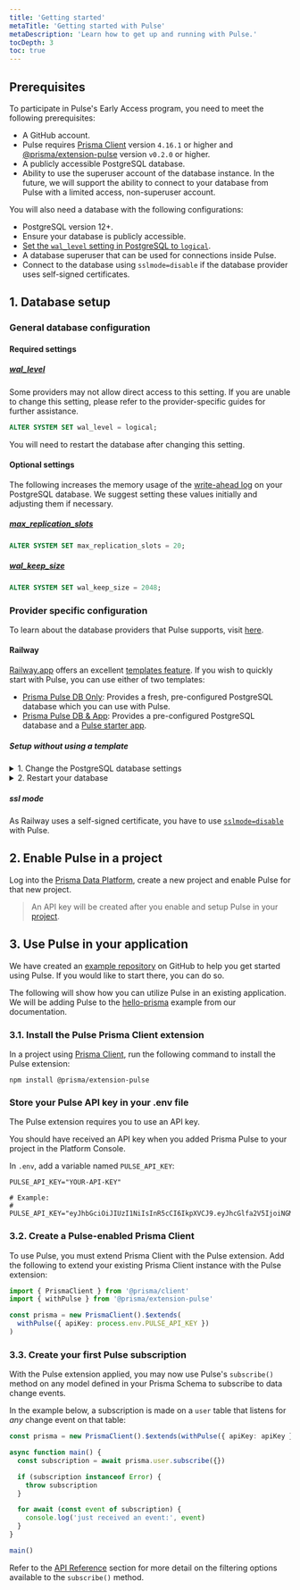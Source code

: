 ```yaml
---
title: 'Getting started'
metaTitle: 'Getting started with Pulse'
metaDescription: 'Learn how to get up and running with Pulse.'
tocDepth: 3
toc: true
---
```


<TopBlock></TopBlock>

## Prerequisites

To participate in Pulse's Early Access program, you need to meet the following prerequisites:

- A GitHub account.
- Pulse requires [Prisma Client](/orm/prisma-client) version `4.16.1` or higher and [@prisma/extension-pulse](https://www.npmjs.com/package/@prisma/extension-pulse) version `v0.2.0` or higher.
- A publicly accessible PostgreSQL database.
- Ability to use the superuser account of the database instance. In the future, we will support the ability to connect to your database from Pulse with a limited access, non-superuser account.

You will also need a database with the following configurations:

- PostgreSQL version 12+.
- Ensure your database is publicly accessible.
- [Set the `wal_level` setting in PostgreSQL to `logical`](/pulse/getting-started#wal_level).
- A database superuser that can be used for connections inside Pulse.
- Connect to the database using `sslmode=disable` if the database provider uses self-signed certificates.

## 1. Database setup

### General database configuration

#### Required settings

##### <inlinecode>[wal_level](https://www.postgresql.org/docs/current/runtime-config-wal.html)</inlinecode>

Some providers may not allow direct access to this setting. If you are unable to change this setting, please refer to the provider-specific guides for further assistance.

```sql
ALTER SYSTEM SET wal_level = logical;
```

You will need to restart the database after changing this setting.

#### Optional settings

The following increases the memory usage of the [write-ahead log](https://www.postgresql.org/docs/current/wal-intro.html) on your PostgreSQL database. We suggest setting these values initially and adjusting them if necessary.

##### <inlinecode>[max_replication_slots](https://www.postgresql.org/docs/current/runtime-config-replication.html)</inlinecode>

```sql
ALTER SYSTEM SET max_replication_slots = 20;
```

##### <inlinecode>[wal_keep_size](https://www.postgresql.org/docs/current/runtime-config-replication.html)</inlinecode>

```sql
ALTER SYSTEM SET wal_keep_size = 2048;
```

### Provider specific configuration

To learn about the database providers that Pulse supports, visit [here](/pulse/faq#what-database-providers-are-supported-with-pulse).

#### Railway

[Railway.app](https://railway.app) offers an excellent [templates feature](https://railway.app/templates). If you wish to quickly start with Pulse, you can use either of two templates:

- [Prisma Pulse DB Only](https://railway.app/template/pulse-pg): Provides a fresh, pre-configured PostgreSQL database which you can use with Pulse.
- [Prisma Pulse DB & App](https://railway.app/template/pulse-starter): Provides a pre-configured PostgreSQL database and a [Pulse starter app](https://github.com/prisma/pulse-starter).

##### Setup without using a template

<details><summary>1. Change the PostgreSQL database settings</summary>

You can run these queries in the Railway Database **Query** tab, using the [railway cli](https://docs.railway.app/databases/postgresql), or any other way you might run queries on your database.

1. Drop the Timescale extension:

```sql
DROP EXTENSION timescaledb;
```

2. Set the <inlinecode>[wal_level](https://www.postgresql.org/docs/current/runtime-config-wal.html)</inlinecode> to `logical`:

```sql
ALTER SYSTEM SET wal_level = logical;
```

3. Set the <inlinecode>[max_replication_slots](https://www.postgresql.org/docs/current/runtime-config-replication.html)</inlinecode> to `20`:

```sql
ALTER SYSTEM SET max_replication_slots = 20;
```

4. Set the <inlinecode>[wal_keep_size](https://www.postgresql.org/docs/current/runtime-config-replication.html)</inlinecode> to `2048`:

```sql
ALTER SYSTEM SET wal_keep_size = 2048;
```

5. Reload the PostgreSQL configuration:

```sql
SELECT pg_reload_conf();
```

</details>
<details>
<summary>2. Restart your database</summary>

1. Click on your database.

2. Navigate to the **Settings** tab.

3. Scroll down and click the **Restart Database** button.

</details>

##### ssl mode

As Railway uses a self-signed certificate, you have to use [`sslmode=disable`](/orm/overview/databases/postgresql#configuring-an-ssl-connection) with Pulse.

## 2. Enable Pulse in a project

Log into the [Prisma Data Platform](https://console.prisma.io/login), create a new project and enable Pulse for that new project.

> An API key will be created after you enable and setup Pulse in your [project](/platform/concepts/projects).

## 3. Use Pulse in your application

<Admonition type="info">

We have created an [example repository](https://github.com/prisma/pulse-starter) on GitHub to help you get started using Pulse. If you would like to start there, you can do so.

</Admonition>

The following will show how you can utilize Pulse in an existing application. We will be adding Pulse to the [hello-prisma](/getting-started/setup-prisma/start-from-scratch/relational-databases-typescript-postgresql) example from our documentation.

### 3.1. Install the Pulse Prisma Client extension

In a project using [Prisma Client](/orm/prisma-client), run the following command to install the Pulse extension:

```terminal
npm install @prisma/extension-pulse
```

### Store your Pulse API key in your .env file

The Pulse extension requires you to use an API key.

<Admonition type="info">

You should have received an API key when you added Prisma Pulse to your project in the Platform Console.

</Admonition>

In `.env`, add a variable named `PULSE_API_KEY`:

```env file=.env
PULSE_API_KEY="YOUR-API-KEY"

# Example:
# PULSE_API_KEY="eyJhbGciOiJIUzI1NiIsInR5cCI6IkpXVCJ9.eyJhcGlfa2V5IjoiNGMxNzM0MGItMmFhYy00MGMxLWE1ZDctNzYyNmRjNjg3NjM4IiwidGVuYW50X2lkIjoiY2VhZjE0NThkZGUyYzJmNTU0ZmNkNTI2MmFmOWY1ODljMWJiZmRhNDU0N2UxMjM1ODk3MGQ2MGI1ZjRlNTU0OCIsImludGVybmFsX3NlY3JldCI6ImM1ZTcxYjJhLTE0NzdawdwDliZS1hM2IzLTczODFkNDM5ZmEwZSJ9.wCUlghC_suFBr2vnk0q_5I8iRNRDyEQo0W9rnhf6mCw"
```

### 3.2. Create a Pulse-enabled Prisma Client

To use Pulse, you must extend Prisma Client with the Pulse extension.
Add the following to extend your existing Prisma Client instance with the Pulse extension:

```ts
import { PrismaClient } from '@prisma/client'
import { withPulse } from '@prisma/extension-pulse'

const prisma = new PrismaClient().$extends(
  withPulse({ apiKey: process.env.PULSE_API_KEY })
)
```

### 3.3. Create your first Pulse subscription

With the Pulse extension applied, you may now use Pulse's `subscribe()` method on any model defined in your Prisma Schema to subscribe to data change events.

In the example below, a subscription is made on a `user` table that listens for _any_ change event on that table:

```ts
const prisma = new PrismaClient().$extends(withPulse({ apiKey: apiKey }))

async function main() {
  const subscription = await prisma.user.subscribe({})

  if (subscription instanceof Error) {
    throw subscription
  }

  for await (const event of subscription) {
    console.log('just received an event:', event)
  }
}

main()
```

<Admonition type="info">

Refer to the [API Reference](/pulse/api-reference) section for more detail on the filtering options available to the `subscribe()` method.

</Admonition>
